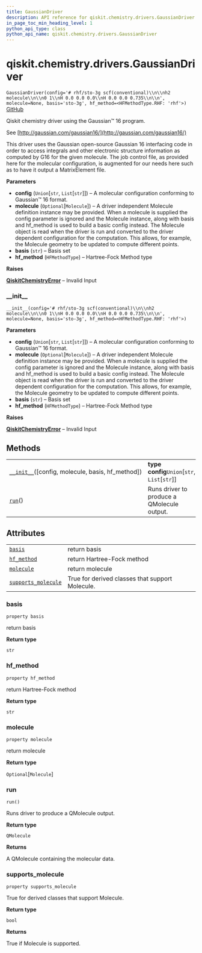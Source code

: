 ```yaml
---
title: GaussianDriver
description: API reference for qiskit.chemistry.drivers.GaussianDriver
in_page_toc_min_heading_level: 1
python_api_type: class
python_api_name: qiskit.chemistry.drivers.GaussianDriver
---
```


<span id="qiskit-chemistry-drivers-gaussiandriver" />

# qiskit.chemistry.drivers.GaussianDriver

<span id="qiskit.chemistry.drivers.GaussianDriver" />

`GaussianDriver(config='# rhf/sto-3g scf(conventional)\\n\\nh2 molecule\\n\\n0 1\\nH 0.0 0.0 0.0\\nH 0.0 0.0 0.735\\n\\n', molecule=None, basis='sto-3g', hf_method=<HFMethodType.RHF: 'rhf'>)` [GitHub](https://github.com/qiskit-community/qiskit-aqua/tree/stable/0.8/qiskit/chemistry/drivers/gaussiand/gaussiandriver.py "view source code")

Qiskit chemistry driver using the Gaussian™ 16 program.

See [http://gaussian.com/gaussian16/](http://gaussian.com/gaussian16/)

This driver uses the Gaussian open-source Gaussian 16 interfacing code in order to access integrals and other electronic structure information as computed by G16 for the given molecule. The job control file, as provided here for the molecular configuration, is augmented for our needs here such as to have it output a MatrixElement file.

**Parameters**

*   **config** (`Union`\[`str`, `List`\[`str`]]) – A molecular configuration conforming to Gaussian™ 16 format.
*   **molecule** (`Optional`\[`Molecule`]) – A driver independent Molecule definition instance may be provided. When a molecule is supplied the config parameter is ignored and the Molecule instance, along with basis and hf\_method is used to build a basic config instead. The Molecule object is read when the driver is run and converted to the driver dependent configuration for the computation. This allows, for example, the Molecule geometry to be updated to compute different points.
*   **basis** (`str`) – Basis set
*   **hf\_method** (`HFMethodType`) – Hartree-Fock Method type

**Raises**

[**QiskitChemistryError**](qiskit.chemistry.QiskitChemistryError "qiskit.chemistry.QiskitChemistryError") – Invalid Input

### \_\_init\_\_

<span id="qiskit.chemistry.drivers.GaussianDriver.__init__" />

`__init__(config='# rhf/sto-3g scf(conventional)\\n\\nh2 molecule\\n\\n0 1\\nH 0.0 0.0 0.0\\nH 0.0 0.0 0.735\\n\\n', molecule=None, basis='sto-3g', hf_method=<HFMethodType.RHF: 'rhf'>)`

**Parameters**

*   **config** (`Union`\[`str`, `List`\[`str`]]) – A molecular configuration conforming to Gaussian™ 16 format.
*   **molecule** (`Optional`\[`Molecule`]) – A driver independent Molecule definition instance may be provided. When a molecule is supplied the config parameter is ignored and the Molecule instance, along with basis and hf\_method is used to build a basic config instead. The Molecule object is read when the driver is run and converted to the driver dependent configuration for the computation. This allows, for example, the Molecule geometry to be updated to compute different points.
*   **basis** (`str`) – Basis set
*   **hf\_method** (`HFMethodType`) – Hartree-Fock Method type

**Raises**

[**QiskitChemistryError**](qiskit.chemistry.QiskitChemistryError "qiskit.chemistry.QiskitChemistryError") – Invalid Input

## Methods

|                                                                                                                                                            |                                                |
| ---------------------------------------------------------------------------------------------------------------------------------------------------------- | ---------------------------------------------- |
| [`__init__`](#qiskit.chemistry.drivers.GaussianDriver.__init__ "qiskit.chemistry.drivers.GaussianDriver.__init__")(\[config, molecule, basis, hf\_method]) | **type config**`Union`\[`str`, `List`\[`str`]] |
| [`run`](#qiskit.chemistry.drivers.GaussianDriver.run "qiskit.chemistry.drivers.GaussianDriver.run")()                                                      | Runs driver to produce a QMolecule output.     |

## Attributes

|                                                                                                                                               |                                                 |
| --------------------------------------------------------------------------------------------------------------------------------------------- | ----------------------------------------------- |
| [`basis`](#qiskit.chemistry.drivers.GaussianDriver.basis "qiskit.chemistry.drivers.GaussianDriver.basis")                                     | return basis                                    |
| [`hf_method`](#qiskit.chemistry.drivers.GaussianDriver.hf_method "qiskit.chemistry.drivers.GaussianDriver.hf_method")                         | return Hartree-Fock method                      |
| [`molecule`](#qiskit.chemistry.drivers.GaussianDriver.molecule "qiskit.chemistry.drivers.GaussianDriver.molecule")                            | return molecule                                 |
| [`supports_molecule`](#qiskit.chemistry.drivers.GaussianDriver.supports_molecule "qiskit.chemistry.drivers.GaussianDriver.supports_molecule") | True for derived classes that support Molecule. |

### basis

<span id="qiskit.chemistry.drivers.GaussianDriver.basis" />

`property basis`

return basis

**Return type**

`str`

### hf\_method

<span id="qiskit.chemistry.drivers.GaussianDriver.hf_method" />

`property hf_method`

return Hartree-Fock method

**Return type**

`str`

### molecule

<span id="qiskit.chemistry.drivers.GaussianDriver.molecule" />

`property molecule`

return molecule

**Return type**

`Optional`\[`Molecule`]

### run

<span id="qiskit.chemistry.drivers.GaussianDriver.run" />

`run()`

Runs driver to produce a QMolecule output.

**Return type**

`QMolecule`

**Returns**

A QMolecule containing the molecular data.

### supports\_molecule

<span id="qiskit.chemistry.drivers.GaussianDriver.supports_molecule" />

`property supports_molecule`

True for derived classes that support Molecule.

**Return type**

`bool`

**Returns**

True if Molecule is supported.

